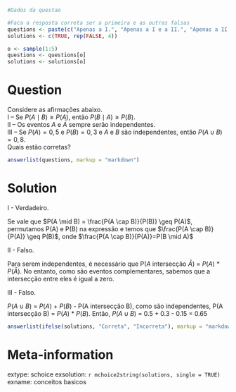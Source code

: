 ```r
#Dados da questao

#Faca a resposta correta ser a primeira e as outras falsas
questions <- paste(c("Apenas a I.", "Apenas a I e a II.", "Apenas a II.", "Apenas a III.", "A I, a II e a III."))
solutions <- c(TRUE, rep(FALSE, 4))

o <- sample(1:5)
questions <- questions[o]
solutions <- solutions[o]
```

Question
========
Considere as afirmações abaixo.  
I – Se $P(A \mid B) \geq  P(A)$, então $P(B \mid A) \geq P(B)$.  
II – Os eventos $A$ e $\bar{A}$ sempre serão independentes.  
III – Se $P(A)=0,5$ e $P(B)=0,3$ e $A$ e $B$ são independentes, então $P(A \cup B) = 0,8$.  
Quais estão corretas?


```r
answerlist(questions, markup = "markdown")
```

Solution
========

I - Verdadeiro.

Se vale que $P(A \mid B) = \frac{P(A \cap B)}{P(B)} \geq  P(A)$, permutamos P(A) e P(B) na expressão e temos que $\frac{P(A \cap B)}{P(A)} \geq  P(B)$, onde $\frac{P(A \cap B)}{P(A)}=P(B \mid A)$


II - Falso.

Para serem independentes, é necessário que P($A$ intersecção $\bar{A}$) = $P(A)$ * $P(\bar{A})$. No entanto, como são eventos complementares, sabemos que a intersecção entre eles é igual a zero.

III - Falso. 

$P(A \cup B)$ = $P(A)$ + $P(B)$ - P(A intersecção B), como são independentes, P(A intersecção B) = $P(A)$ * $P(B)$. Então, $P(A \cup B)$ = 0.5 + 0.3 - 0.15 = 0.65

```r
answerlist(ifelse(solutions, "Correta", "Incorreta"), markup = "markdown")
```

Meta-information
================
extype: schoice
exsolution: `r mchoice2string(solutions, single = TRUE)`
exname: conceitos basicos